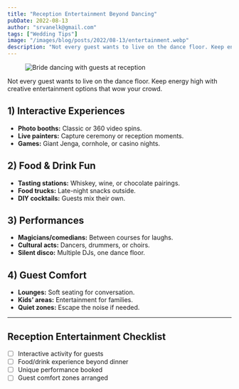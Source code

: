 ```yaml
---
title: "Reception Entertainment Beyond Dancing"
pubDate: 2022-08-13
author: "srvanelk@gmail.com"
tags: ["Wedding Tips"]
image: "/images/blog/posts/2022/08-13/entertainment.webp"
description: "Not every guest wants to live on the dance floor. Keep energy high with creative entertainment options that wow your crowd."
---
```


<figure>
  <img
    src="/images/blog/posts/2022/08-13/entertainment.webp"
    alt="Bride dancing with guests at reception"
  />
</figure>

Not every guest wants to live on the dance floor. Keep energy high with creative entertainment options that wow your crowd.

## 1) Interactive Experiences
- **Photo booths:** Classic or 360 video spins.
- **Live painters:** Capture ceremony or reception moments.
- **Games:** Giant Jenga, cornhole, or casino nights.

## 2) Food & Drink Fun
- **Tasting stations:** Whiskey, wine, or chocolate pairings.
- **Food trucks:** Late-night snacks outside.
- **DIY cocktails:** Guests mix their own.

## 3) Performances
- **Magicians/comedians:** Between courses for laughs.
- **Cultural acts:** Dancers, drummers, or choirs.
- **Silent disco:** Multiple DJs, one dance floor.

## 4) Guest Comfort
- **Lounges:** Soft seating for conversation.
- **Kids’ areas:** Entertainment for families.
- **Quiet zones:** Escape the noise if needed.

---

## Reception Entertainment Checklist
- [ ] Interactive activity for guests
- [ ] Food/drink experience beyond dinner
- [ ] Unique performance booked
- [ ] Guest comfort zones arranged
